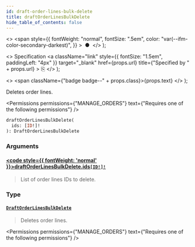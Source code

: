 ```yaml
---
id: draft-order-lines-bulk-delete
title: draftOrderLinesBulkDelete
hide_table_of_contents: false
---
```


  <>
    <span
      style={{
        fontWeight: "normal",
        fontSize: ".5em",
        color: "var(--ifm-color-secondary-darkest)",
      }}
    >
      &nbsp;●&nbsp;
    </span>
  </>
);

  <>
    Specification
    <a
      className="link"
      style={{ fontSize: "1.5em", paddingLeft: "4px" }}
      target="\_blank"
      href={props.url}
      title={"Specified by " + props.url}
    >
      ⎘
    </a>
  </>
);

  <>
    <span className={"badge badge--" + props.class}>{props.text}</span>
  </>
);

Deletes order lines.

<Permissions
  permissions={"MANAGE_ORDERS"}
  text={"Requires one of the following permissions"}
/>

```graphql
draftOrderLinesBulkDelete(
  ids: [ID!]!
): DraftOrderLinesBulkDelete
```

### Arguments

#### [<code style={{ fontWeight: 'normal' }}>draftOrderLinesBulkDelete.<b>ids</b></code>](#)<Bullet />[`[ID!]!`](../../../api-reference/miscellaneous/scalars/id) <Badge class="secondary" text="non-null"/> <Badge class="secondary" text="scalar"/> <Badge class="secondary" text="miscellaneous"/>

> List of order lines IDs to delete.

### Type

#### [`DraftOrderLinesBulkDelete`](../../../api-reference/orders/objects/draft-order-lines-bulk-delete) <Badge class="secondary" text="object"/> <Badge class="secondary" text="orders"/>

> Deletes order lines.

<Permissions
  permissions={"MANAGE_ORDERS"}
  text={"Requires one of the following permissions"}
/>

>

